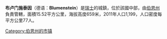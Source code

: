 '''布卢门施泰因'''（德语：'''Blumenstein'''）是[[瑞士|瑞士]]的城鎮，位於該國中部，由[[伯恩州|伯恩州]]負責管轄，面積15.52平方公里，海拔高度659米，2011年人口1,199，人口密度每平方公里77人。

{{Switzerland-geo-stub}}
[[Category:伯恩州的市镇|Category:伯恩州的市镇]]